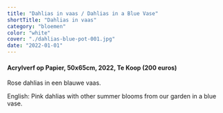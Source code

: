 ```yaml
---
title: "Dahlias in vaas / Dahlias in a Blue Vase"
shortTitle: "Dahlias in vaas"
category: "bloemen"
color: "white"
cover: "./dahlias-blue-pot-001.jpg"
date: "2022-01-01"
---
```

    
#### Acrylverf op Papier, 50x65cm, 2022, Te Koop (200 euros)
Rose dahlias in een blauwe vaas.


English: Pink dahlias with other summer blooms from our garden in a blue vase.